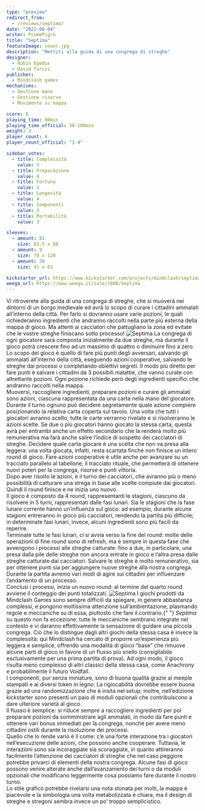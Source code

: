 ```yaml
---
type: "preview"
redirect_from:
  - /reviews/septima/
date: "2022-08-04"
writer: PcomePigro
title: "Septima"
featureImage: cover.jpg
description: "Mettiti alla guida di una congrega di streghe"
designer:
  - Robin Egedus
  - Dávid Turczi
publisher:
  - Mindclash games
mechanisms:
  - Gestione mano
  - Gestione risorse
  - Movimento su mappa

score: 8
playing_time: 90min
playing_time_official: 50-100min
weight: 3
player_count: 4
player_count_official: "1-4"

sidebar_votes:
  - title: Complessità
    value: 3
  - title: Preparazione
    value: 4
  - title: Fortuna
    value: 2
  - title: Longevità
    value: 4
  - title: Componenti
    value: 3
  - title: Portabilità
    value: 3

sleeves:
  - amount: 81
    size: 63.5 x 88
  - amount: 9
    size: 70 x 120
  - amount: 38
    size: 41 x 63

kickstarter_url: https://www.kickstarter.com/projects/mindclash/septima
weega_url: https://www.weega.it/sale/1808/Septima
---
```


<Setting>
  Vi ritroverete alla guida di una congrega di streghe, che si muoverà nei dintorni di un borgo medievale ed avrà lo
  scopo di curare i cittadini ammalati all’interno della città. Per farlo si dovranno usare varie pozioni, le quali
  richiederanno ingredienti che andranno raccolti nella parte più esterna della mappa di gioco. Ma attenti ai cacciatori
  che pattugliano la zona ed evitate che le vostre streghe finiscano sotto processo!
</Setting>

<img src="./game1.jpg" alt="Septima" />

<Rules>
  La congrega di ogni giocatore sarà composta inizialmente da due streghe, ma durante il gioco potrà crescere fino ad un
  massimo di quattro o diminuire fino a zero. <br />
  Lo scopo del gioco è quello di fare più punti degli avversari, salvando gli ammalati all’interno della città, eseguendo
  azioni cooperative, salvando le streghe dai processi o completando obiettivi segreti. Il modo più diretto per fare punti
  è salvare i cittadini da 3 possibili malattie, che vanno curate con altrettante pozioni. Ogni pozione richiede però degli
  ingredienti specifici che andranno raccolti nella mappa. <br />
  Muoversi, raccogliere ingredienti, preparare pozioni e curare gli ammalati sono azioni, ciascuna rappresentata da una
  carta nella mano del giocatore. Durante il turno ognuno può decidere segretamente quale azione compiere posizionando
  la relativa carta coperta sul tavolo. Una volta che tutti i giocatori avranno scelto, tutte le carte verranno rivelate
  e si risolveranno le azioni scelte. Se due o più giocatori hanno giocato la stessa carta, questa avrà per entrambi
  anche un effetto secondario che la renderà molto più remunerativa ma farà anche salire l’indice di sospetto dei
  cacciatori di streghe. Decidere quale carta giocare è una scelta che non va presa alla leggera: una volta giocata,
  infatti, resta scartata finché non finisce un intero round di gioco. Fare azioni cooperative è utile anche per
  avanzare su un tracciato parallelo al tabellone, il tracciato rituale, che permetterà di ottenere nuovi poteri per la
  congrega, risorse e punti vittoria. <br />
  Dopo aver risolto le azioni, è il turno dei cacciatori, che avranno più o meno possibilità di catturare una strega in base
  alle scelte compiute dai giocatori. Quindi il round finisce e ne inizia uno nuovo. <br />
  Il gioco è composto da 4 round, rappresentanti le stagioni, ciascuno da risolvere in 5 turni, rappresentati dalle fasi
  lunari. Sia le stagioni che la fase lunare corrente hanno un’influenza sul gioco: ad esempio, durante alcune stagioni
  entreranno in gioco più cacciatori, rendendo la partita più difficile; in determinate fasi lunari, invece, alcuni
  ingredienti sono più facili da reperire. <br />
  Terminate tutte le fasi lunari, ci si avvia verso la fine del round: molte delle operazioni di fine round sono di refresh,
  ma è sempre in questa fase che avvengono i processi alle streghe catturate: fino a due, in particolare, una presa dalla
  pile delle streghe non ancora entrate in gioco e l’altra presa dalle streghe catturate dai cacciatori. Salvare le streghe
  è molto remunerativo, sia per ottenere punti sia per aggiungere nuove streghe alla nostra congrega. Durante la partita
  avremo vari modi di agire sui cittadini per influenzare l’andamento di un processo. <br />
  Conclusi i processi, inizia un nuovo round: al termine del quarto round avviene il conteggio dei punti totalizzati.
</Rules>

<img src="./game2.jpg" alt="Septima" />

<Feedback>
  I giochi prodotti da Mindclash Games sono sempre difficili da spiegare, in genere abbastanza complessi, e pongono
  moltissima attenzione sull’ambientazione, plasmando regole e meccaniche su di essa, piuttosto che fare il contrario.{" "}
  <em>Septima</em> su questo non fa eccezione: tutte le meccaniche sembrano integrate nel contesto e vi daranno
  effettivamente la sensazione di guidare una piccola congrega. Ciò che lo distingue dagli altri giochi della stessa
  casa è invece la complessità: qui Mindclash ha cercato di proporre un’esperienza più leggera e semplice, offrendo una
  modalità di gioco “base” che rimuove alcune parti di gioco in favore di un flusso più snello (consigliabile
  esclusivamente per una prima partita di prova). Ad ogni modo, il gioco risulta meno complesso di altri classici della
  stessa casa, come Anachrony e probabilmente il futuro Voidfall. <br />
  I componenti, pur senza miniature, sono di buona qualità grazie ai meeple stampati e ai diversi token in legno. La rigiocabilità
  dovrebbe essere buona grazie ad una randomizzazione che è insita nel setup; inoltre, nell’edizione kickstarter sono presenti
  un paio di moduli opzionali che contribuiscono a dare ulteriore varietà al gioco. <br />
  Il flusso è semplice: si riduce sempre a raccogliere ingredienti per poi preparare pozioni da somministrare agli
  ammalati, in modo da fare punti e ottenere vari bonus immediati per la congrega, nonché per avere meno cittadini
  ostili durante la risoluzione dei processi. <br />
  Quello che lo rende vario è il come: c’è una forte interazione tra i giocatori nell’esecuzione delle azioni, che possono
  anche cooperare. Tuttavia, le interazioni sono sia incoraggiate sia scoraggiate, in quanto attireranno facilmente l’attenzione
  dei cacciatori di streghe che nel caso peggiore potrebbe privarci di elementi della nostra congrega. Alcune fasi di gioco
  possono venire alterate anche dall’avanzamento dei turni o da moduli opzionali che modificano leggermente cosa possiamo
  fare durante il nostro turno. <br />
  Lo stile grafico potrebbe rivelarsi una nota stonata per molti, la mappa è piacevole e la simbologia una volta
  metabolizzata è chiara, ma il design di streghe e stregoni sembra invece un po’ troppo semplicistico.
</Feedback>

<Instagram id="Cg1YQJwjZp-" />
